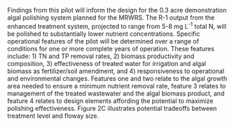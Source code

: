 \centerline{Research}
Findings from this pilot will inform the design for the 0.3 acre demonstration algal polishing system planned for the MRWRS. The R-1 output from the enhanced treatment system, projected to range from 5-8 mg L^-1^ total N, will be polished to substantially lower nutrient concentrations. Specific operational features of the pilot will be determined over a range of conditions for one or more complete years of operation. These features include: 1) TN and TP removal rates, 2) biomass productivity and composition, 3) effectiveness of treated water for irrigation and algal biomass as fertilizer/soil amendment, and 4) responsiveness to operational and environmental changes. Features one and two relate to the algal growth area needed to ensure a minimum nutrient removal rate, feature 3 relates to management of the treated wastewater and the algal biomass product, and feature 4 relates to design elements affording the potential to maximize polishing effectiveness. Figure 2C illustrates potential tradeoffs between treatment level and floway size.  
\vspace{12 pt}
